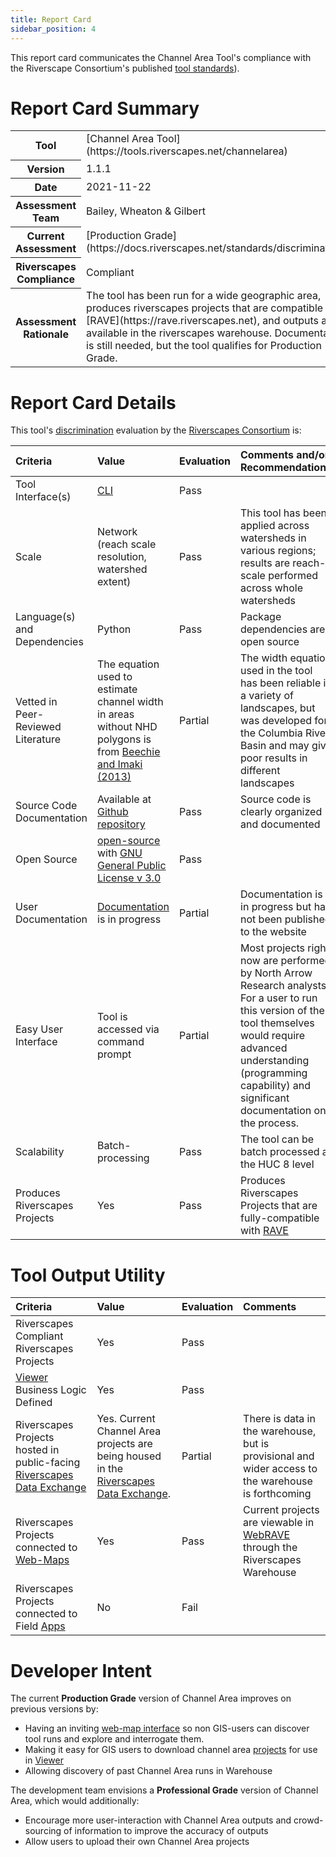 ```yaml
---
title: Report Card
sidebar_position: 4
---
```


This report card communicates the Channel Area Tool's compliance with the Riverscape Consortium's published [tool standards](https://docs.riverscapes.net/standards/toolStandards)).

# Report Card Summary

<table>
  <tr>
    <th>Tool</th>
    <td>[Channel Area Tool](https://tools.riverscapes.net/channelarea)</td>
  </tr>
  <tr>
    <th>Version</th>
    <td>1.1.1</td>
  </tr>
  <tr>
    <th>Date</th>
    <td>2021-11-22</td>
  </tr>
  <tr>
    <th>Assessment Team</th>
    <td>Bailey, Wheaton & Gilbert</td>
  </tr>
  <tr>
    <th>Current Assessment</th>
    <td>[Production Grade](https://docs.riverscapes.net/standards/discrimination)</td>
  </tr>
  <tr>
    <th>Riverscapes Compliance</th>
    <td>Compliant</td>
  </tr>
  <tr>
    <th>Assessment Rationale</th>
    <td>
     The tool has been run for a wide geographic area, produces riverscapes projects that are compatible with [RAVE](https://rave.riverscapes.net), and outputs are available in the riverscapes warehouse. Documentation is still needed, but the tool qualifies for Production Grade.
    </td>
  </tr>
</table>

# Report Card Details

This tool's [discrimination](https://docs.riverscapes.net/standards/toolStandards) evaluation by the [Riverscapes Consortium](https://riverscapes.net) is:


| Criteria | Value | Evaluation | Comments and/or Recommendations |
| :------- | :---- | :--------  | :------------------------------ |
| Tool Interface(s) |  [CLI](https://en.wikipedia.org/wiki/Command-line_interface) | Pass |  |
| Scale | Network (reach scale resolution, watershed extent) | Pass | This tool has been applied across watersheds in various regions; results are reach-scale performed across whole watersheds |
| Language(s) and Dependencies | Python | Pass | Package dependencies are open source |
| Vetted in Peer-Reviewed Literature | The equation used to estimate channel width in areas without NHD polygons is from  [Beechie and Imaki (2013)](https://agupubs.onlinelibrary.wiley.com/doi/full/10.1002/2013WR013629) | Partial | The width equation used in the tool has been reliable in a variety of landscapes, but was developed for the Columbia River Basin and may give poor results in different landscapes |
| Source Code Documentation | Available at [Github repository](https://github.com/Riverscapes/riverscapes-tools/tree/master/packages/channel)  | Pass | Source code is clearly organized and documented |
| Open Source | [open-source](https://github.com/Riverscapes/riverscapes-tools/tree/master/packages/channel) with [GNU General Public License v 3.0](https://github.com/Riverscapes/riverscapes-tools/blob/master/LICENSE) | Pass | |
| User Documentation | [Documentation](http://tools.riverscapes.net/channelarea/) is in progress | Partial | Documentation is in progress but has not been published to the website |
| Easy User Interface | Tool is accessed via command prompt | Partial | Most projects right now are performed by North Arrow Research analysts. For a user to run this version of the tool themselves would require advanced understanding (programming capability) and significant documentation on the process. |
| Scalability | Batch-processing | Pass | The tool can be batch processed at the HUC 8 level |
| Produces Riverscapes Projects | Yes | Pass | Produces Riverscapes Projects that are fully-compatible with [RAVE](https://rave.riverscapes.net) |

# Tool Output Utility

| Criteria | Value | Evaluation | Comments |
| :------- | :---- | :--------- | :------- |
| Riverscapes Compliant Riverscapes Projects | Yes | Pass | |
| [Viewer](https://viewer.riverscapes.net) Business Logic Defined | Yes | Pass |  |
| Riverscapes Projects hosted in public-facing [Riverscapes Data Exchange](https://data.riverscapes.net) | Yes. Current Channel Area projects are being housed in the [Riverscapes Data Exchange](https://data.riverscapes.net). | Partial | There is data in the warehouse, but is provisional and wider access to the warehouse is forthcoming |
| Riverscapes Projects connected to [Web-Maps](https://data.riverscapes.net) | Yes | Pass | Current projects are viewable in [WebRAVE](https://rave.riverscapes.net/Download/install_webrave.html) through the Riverscapes Warehouse |
| Riverscapes Projects connected to Field [Apps](https://docs.riverscapes.net/category/products) | No | Fail |  |

# Developer Intent

The current **Production Grade** version of Channel Area improves on previous versions by:
- Having an inviting [web-map interface](https://viewer.riverscapes.net/software-help/help-web) so non GIS-users can discover tool runs and explore and interrogate them.
- Making it easy for GIS users to download channel area [projects](https://docs.riverscapes.net) for use in [Viewer](https://viewer.riverscapes.net) 
- Allowing discovery of past Channel Area runs in Warehouse

The development team envisions a **Professional Grade** version of Channel Area, which would additionally:

- Encourage more user-interaction with Channel Area outputs and crowd-sourcing of information to improve the accuracy of outputs
- Allow users to upload their own Channel Area projects
